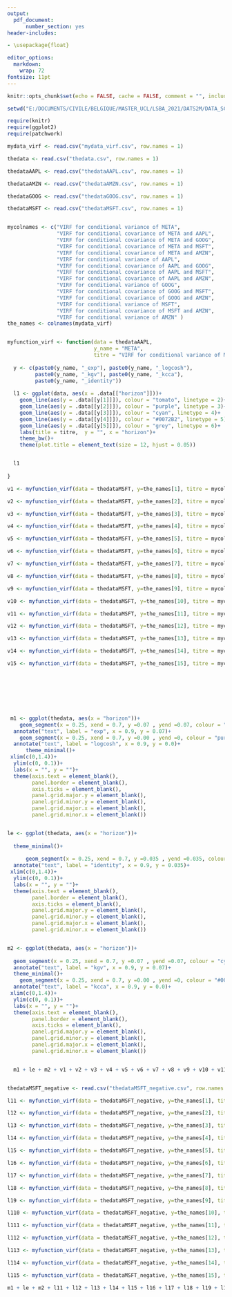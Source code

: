 ---
output: 
  pdf_document:
      number_section: yes
header-includes:

- \usepackage{float}

editor_options: 
  markdown: 
    wrap: 72
fontsize: 11pt
---

\pagenumbering {gobble}

```{r setup, include=FALSE}
knitr::opts_chunk$set(echo = FALSE, cache = FALSE, comment = "", include = TRUE, warning = FALSE, message = FALSE, fig.align="center")

setwd("E:/DOCUMENTS/CIVILE/BELGIQUE/MASTER_UCL/LSBA_2021/DATS2M/DATA_SCIENCE/BLOC_2_Bis/LDATS2840_MEMOIRE_DATA_SCIENCE/PROGRAMMING/R_thesis/plotting")

require(knitr)
require(ggplot2)
require(patchwork)
```

```{r, eval = TRUE, cache = TRUE, echo = FALSE,  fig.width = 14, fig.height = 19, fig.align = "center", message = FALSE, fig.pos = "H"}

mydata_virf <- read.csv("mydata_virf.csv", row.names = 1)

thedata <- read.csv("thedata.csv", row.names = 1)

thedataAAPL <- read.csv("thedataAAPL.csv", row.names = 1)

thedataAMZN <- read.csv("thedataAMZN.csv", row.names = 1)

thedataGOOG <- read.csv("thedataGOOG.csv", row.names = 1)

thedataMSFT <- read.csv("thedataMSFT.csv", row.names = 1)


mycolnames <- c("VIRF for conditional variance of META", 
                "VIRF for conditional covariance of META and AAPL",
                "VIRF for conditional covariance of META and GOOG",
                "VIRF for conditional covariance of META and MSFT",
                "VIRF for conditional covariance of META and AMZN",
                "VIRF for conditional variance of AAPL",
                "VIRF for conditional covariance of AAPL and GOOG",
                "VIRF for conditional covariance of AAPL and MSFT",
                "VIRF for conditional covariance of AAPL and AMZN",
                "VIRF for conditional variance of GOOG", 
                "VIRF for conditional covariance of GOOG and MSFT",
                "VIRF for conditional covariance of GOOG and AMZN",
                "VIRF for conditional variance of MSFT",
                "VIRF for conditional covariance of MSFT and AMZN",
                "VIRF for conditional variance of AMZN" )
the_names <- colnames(mydata_virf)


myfunction_virf <- function(data = thedataAAPL, 
                            y_name = "META", 
                            titre = "VIRF for conditional variance of META" ){
  
  y <- c(paste0(y_name, "_exp"), paste0(y_name, "_logcosh"), 
         paste0(y_name, "_kgv"), paste0(y_name, "_kcca"), 
         paste0(y_name, "_identity"))
  
  l1 <- ggplot(data, aes(x = .data[["horizon"]]))+
    geom_line(aes(y = .data[[y[1]]]), colour = "tomato", linetype = 2)+
    geom_line(aes(y = .data[[y[2]]]), colour = "purple", linetype = 3)+
    geom_line(aes(y = .data[[y[3]]]), colour = "cyan", linetype = 4)+
    geom_line(aes(y = .data[[y[4]]]), colour = "#0072B2", linetype = 5)+
    geom_line(aes(y = .data[[y[5]]]), colour = "grey", linetype = 6)+
    labs(title = titre,  y = "", x = "horizon")+
    theme_bw()+
    theme(plot.title = element_text(size = 12, hjust = 0.05))


  l1
  
}

v1 <- myfunction_virf(data = thedataMSFT, y=the_names[1], titre = mycolnames[1])

v2 <- myfunction_virf(data = thedataMSFT, y=the_names[2], titre = mycolnames[2])

v3 <- myfunction_virf(data = thedataMSFT, y=the_names[3], titre = mycolnames[3])

v4 <- myfunction_virf(data = thedataMSFT, y=the_names[4], titre = mycolnames[4])

v5 <- myfunction_virf(data = thedataMSFT, y=the_names[5], titre = mycolnames[5])

v6 <- myfunction_virf(data = thedataMSFT, y=the_names[6], titre = mycolnames[6])

v7 <- myfunction_virf(data = thedataMSFT, y=the_names[7], titre = mycolnames[7])

v8 <- myfunction_virf(data = thedataMSFT, y=the_names[8], titre = mycolnames[8])

v9 <- myfunction_virf(data = thedataMSFT, y=the_names[9], titre = mycolnames[9])

v10 <- myfunction_virf(data = thedataMSFT, y=the_names[10], titre = mycolnames[10])

v11 <- myfunction_virf(data = thedataMSFT, y=the_names[11], titre = mycolnames[11])

v12 <- myfunction_virf(data = thedataMSFT, y=the_names[12], titre = mycolnames[12])

v13 <- myfunction_virf(data = thedataMSFT, y=the_names[13], titre = mycolnames[13])

v14 <- myfunction_virf(data = thedataMSFT, y=the_names[14], titre = mycolnames[14])

v15 <- myfunction_virf(data = thedataMSFT, y=the_names[15], titre = mycolnames[15])








 m1 <- ggplot(thedata, aes(x = "horizon"))+
    geom_segment(x = 0.25, xend = 0.7, y =0.07 , yend =0.07, colour = "tomato", linetype = 2)+
  annotate("text", label = "exp", x = 0.9, y = 0.07)+
    geom_segment(x = 0.25, xend = 0.7, y =0.00 , yend =0, colour = "purple", linetype = 3)+
  annotate("text", label = "logcosh", x = 0.9, y = 0.0)+      
      theme_minimal()+
 xlim(c(0,1.4))+
  ylim(c(0, 0.1))+
  labs(x = "", y = "")+
  theme(axis.text = element_blank(),
        panel.border = element_blank(),
        axis.ticks = element_blank(),
        panel.grid.major.y = element_blank(),
        panel.grid.minor.y = element_blank(),
        panel.grid.major.x = element_blank(),
        panel.grid.minor.x = element_blank())


le <- ggplot(thedata, aes(x = "horizon"))+
    
  theme_minimal()+
    
      geom_segment(x = 0.25, xend = 0.7, y =0.035 , yend =0.035, colour = "grey", linetype = 5)+
  annotate("text", label = "identity", x = 0.9, y = 0.035)+
 xlim(c(0,1.4))+
  ylim(c(0, 0.1))+
  labs(x = "", y = "")+
  theme(axis.text = element_blank(),
        panel.border = element_blank(),
        axis.ticks = element_blank(),
        panel.grid.major.y = element_blank(),
        panel.grid.minor.y = element_blank(),
        panel.grid.major.x = element_blank(),
        panel.grid.minor.x = element_blank())


m2 <- ggplot(thedata, aes(x = "horizon"))+
    
  geom_segment(x = 0.25, xend = 0.7, y =0.07 , yend =0.07, colour = "cyan", linetype = 4)+
  annotate("text", label = "kgv", x = 0.9, y = 0.07)+
  theme_minimal()+
    geom_segment(x = 0.25, xend = 0.7, y =0.00 , yend =0, colour = "#0072B2", linetype = 4)+
  annotate("text", label = "kcca", x = 0.9, y = 0.0)+
 xlim(c(0,1.4))+
  ylim(c(0, 0.1))+
  labs(x = "", y = "")+
  theme(axis.text = element_blank(),
        panel.border = element_blank(),
        axis.ticks = element_blank(),
        panel.grid.major.y = element_blank(),
        panel.grid.minor.y = element_blank(),
        panel.grid.major.x = element_blank(),
        panel.grid.minor.x = element_blank())


  m1 + le + m2 + v1 + v2 + v3 + v4 + v5 + v6 + v7 + v8 + v9 + v10 + v11 + v12 + v13 + v14 + v15 + plot_layout(nrow = 6, ncol = 3)



```



```{r, eval = TRUE, cache = TRUE, echo = FALSE,  fig.width = 14, fig.height = 19, fig.align = "center", message = FALSE, fig.pos = "H"}
thedataMSFT_negative <- read.csv("thedataMSFT_negative.csv", row.names = 1)

l11 <- myfunction_virf(data = thedataMSFT_negative, y=the_names[1], titre = mycolnames[1])

l12 <- myfunction_virf(data = thedataMSFT_negative, y=the_names[2], titre = mycolnames[2])

l13 <- myfunction_virf(data = thedataMSFT_negative, y=the_names[3], titre = mycolnames[3])

l14 <- myfunction_virf(data = thedataMSFT_negative, y=the_names[4], titre = mycolnames[4])

l15 <- myfunction_virf(data = thedataMSFT_negative, y=the_names[5], titre = mycolnames[5])

l16 <- myfunction_virf(data = thedataMSFT_negative, y=the_names[6], titre = mycolnames[6])

l17 <- myfunction_virf(data = thedataMSFT_negative, y=the_names[7], titre = mycolnames[7])

l18 <- myfunction_virf(data = thedataMSFT_negative, y=the_names[8], titre = mycolnames[8])

l19 <- myfunction_virf(data = thedataMSFT_negative, y=the_names[9], titre = mycolnames[9])

l110 <- myfunction_virf(data = thedataMSFT_negative, y=the_names[10], titre = mycolnames[10])

l111 <- myfunction_virf(data = thedataMSFT_negative, y=the_names[11], titre = mycolnames[11])

l112 <- myfunction_virf(data = thedataMSFT_negative, y=the_names[12], titre = mycolnames[12])

l113 <- myfunction_virf(data = thedataMSFT_negative, y=the_names[13], titre = mycolnames[13])

l114 <- myfunction_virf(data = thedataMSFT_negative, y=the_names[14], titre = mycolnames[14])

l115 <- myfunction_virf(data = thedataMSFT_negative, y=the_names[15], titre = mycolnames[15])

m1 + le + m2 + l11 + l12 + l13 + l14 + l15 + l16 + l17 + l18 + l19 + l110 + l111 + l112 + l113 + l114 + l115 + plot_layout(nrow = 6, ncol = 3) 
```


